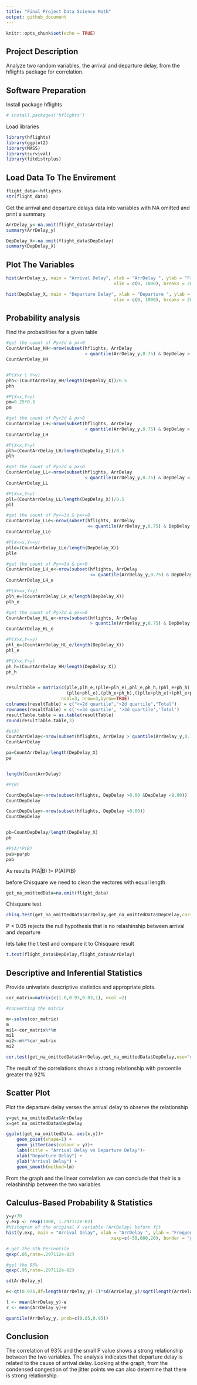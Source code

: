 ---
title: "Final Project Data Science Math"
output: github_document
---

```{r setup, include=FALSE}
knitr::opts_chunk$set(echo = TRUE)
```

## Project Description 

Analyze two random variables, the arrival and departure delay, from the hflights package for correlation.

## Software Preparation  

Install package hflights


```{r}
# install.packages('hflights')
```

Load libraries 

```{r}
library(hflights)
library(ggplot2)
library(MASS)
library(survival)
library(fitdistrplus)
```


## Load Data To The Envirement 

```{r}
flight_data<-hflights
str(flight_data)
```

Get the arrival and departure delays data into variables with NA omitted and print a summary  

```{r}
ArrDelay_y<-na.omit(flight_data$ArrDelay)
summary(ArrDelay_y)
```

```{r}
DepDelay_X<-na.omit(flight_data$DepDelay)
summary(DepDelay_X)
```

## Plot The Variables

```{r}
hist(ArrDelay_y, main = "Arrival Delay", xlab = "ArrDelay ", ylab = "Frequency",
                                         xlim = c(0, 1000), breaks = 20, border = "blue")
```

```{r}
hist(DepDelay_X, main = "Departure Delay", xlab = "Departure ", ylab = "Frequency",
                                         xlim = c(0, 1000), breaks = 20, border = "orange")
```

## Probability analysis

Find the probabilities for a given table

```{r}

#get the count of Py>3d & px>0
CountArrDelay_HH<-nrow(subset(hflights, ArrDelay 
                              > quantile(ArrDelay_y,0.75) & DepDelay > 0.000))
CountArrDelay_HH


#P(X>x | Y>y) 
phh<-(CountArrDelay_HH/length(DepDelay_X))/0.5
phh

#P(X>x,Y>y)
pm=0.25*0.5
pm 

#get the count of Py<3d & px>0
CountArrDelay_LH<-nrow(subset(hflights, ArrDelay
                              < quantile(ArrDelay_y,0.75) & DepDelay > 0.000))
CountArrDelay_LH

#P(X<x,Y>y)
plh=(CountArrDelay_LH/length(DepDelay_X))/0.5
plh 

#get the count of Py>3d & px<0
CountArrDelay_LL<-nrow(subset(hflights, ArrDelay 
                              < quantile(ArrDelay_y,0.75) & DepDelay < 0.000))
CountArrDelay_LL

#P(X<x,Y<y)
pll=(CountArrDelay_LL/length(DepDelay_X))/0.5
pll 

#get the count of Py<=3d & px<=0
CountArrDelay_LLe<-nrow(subset(hflights, ArrDelay 
                               <= quantile(ArrDelay_y,0.75) & DepDelay <= 0.000))
CountArrDelay_LLe

#P(X<=x,Y<=y)
plle=(CountArrDelay_LLe/length(DepDelay_X))
plle 

#get the count of Py<=3d & px>0
CountArrDelay_LH_e<-nrow(subset(hflights, ArrDelay
                                <= quantile(ArrDelay_y,0.75) & DepDelay > 0.000))
CountArrDelay_LH_e

#P(X<=x,Y>y)
plh_e=(CountArrDelay_LH_e/length(DepDelay_X))
plh_e 

#get the count of Py>3d & px<=0
CountArrDelay_HL_e<-nrow(subset(hflights, ArrDelay
                                > quantile(ArrDelay_y,0.75) & DepDelay <= 0.000))
CountArrDelay_HL_e

#P(X>x,Y<=y)
phl_e=(CountArrDelay_HL_e/length(DepDelay_X))
phl_e 

#P(X>x,Y>y)
ph_h=(CountArrDelay_HH/length(DepDelay_X))
ph_h 


resultTable = matrix(c(plle,plh_e,(plle+plh_e),phl_e,ph_h,(phl_e+ph_h),
                       (plle+phl_e),(plh_e+ph_h),((plle+plh_e)+(phl_e+ph_h)) ),
                     ncol=3, nrow=3,byrow=TRUE)
colnames(resultTable) = c("<=2d quartile",">2d quartile","Total")
rownames(resultTable) = c('<=3d quartile', '>3d quartile','Total')
resultTable.table = as.table(resultTable)
round(resultTable.table,3)
```


```{r}
#p(A)
CountArrDelay<-nrow(subset(hflights, ArrDelay > quantile(ArrDelay_y,0.75)))
CountArrDelay

pa=CountArrDelay/length(DepDelay_X)
pa


length(CountArrDelay)

#P(B)

CountDepDelay<-nrow(subset(hflights, DepDelay >0.00 &DepDelay <9.00))
CountDepDelay

CountDepDelay<-nrow(subset(hflights, DepDelay >0.00))
CountDepDelay


pb=CountDepDelay/length(DepDelay_X)
pb

#P(A)*P(B)
pab=pa*pb
pab
```

As results P(A|B) != P(A)P(B)

before Chisquare we need to clean the vectores with equal length  

```{r}
get_na_omittedData=na.omit(flight_data)
```

Chisquare test

```{r}
chisq.test(get_na_omittedData$ArrDelay,get_na_omittedData$DepDelay,correct = FALSE)
```

P < 0.05 rejects the null hypothesis that is no relashinship between arrival and departure

lets take the t test and compare it to Chisquare result

```{r}
t.test(flight_data$DepDelay,flight_data$ArrDelay)
```

## Descriptive and Inferential Statistics

Provide univariate descriptive statistics and appropriate plots.

```{r}
cor_matrix=matrix(c(1.0,0.93,0.93,1), ncol =2)

#converting the matrix 

m<-solve(cor_matrix)
m
mi1<-cor_matrix%*%m
mi1
mi2<-m%*%cor_matrix
mi2

cor.test(get_na_omittedData$ArrDelay,get_na_omittedData$DepDelay,use="complete.obs")

```

The result of the correlations shows a strong relationship with percentile greater tha 92%  

## Scatter Plot 

Plot the departure delay verses the arrival delay to observe the relationship 

```{r}

y=get_na_omittedData$ArrDelay
x=get_na_omittedData$DepDelay

ggplot(get_na_omittedData, aes(x,y))+
    geom_point(shape=1) + 
    geom_jitter(aes(colour = y))+
    labs(title = "Arrival Delay vs Departure Delay")+
    xlab("Departure Delay") +   
    ylab("Arrival Delay") +
    geom_smooth(method=lm) 
```

From the graph and the linear correlation we can conclude that their is a relashinship between the two variables

## Calculus-Based Probability & Statistics

```{r}
y=y+70
y.exp <- rexp(1000, 1.297112e-02)
#Histogram of the original X variable (ArrDelay) before fit
hist(y.exp, main = "Arrival Delay", xlab = "ArrDelay ", ylab = "Frequency",
                                        xaxp=c(-50,600,20), border = "green")

# get the 5th Percentile
qexp(.05,rate=.297112e-02)

#get the 95%
qexp(.95,rate=.297112e-02)

sd(ArrDelay_y)

e<-qt(0.975,df=length(ArrDelay_y)-1)*sd(ArrDelay_y)/sqrt(length(ArrDelay_y))

l <- mean(ArrDelay_y)-e
r <- mean(ArrDelay_y)+e

quantile(ArrDelay_y, prob=c(0.05,0.95))

```

## Conclusion 

The correlation of 93% and the small P value shows a strong relationship between the two variables. The analysis indicates that departure delay is related to the cause of arrival delay. Looking at the graph, from the condensed congestion of the jitter points we can also determine that there is strong relationship.  

